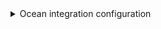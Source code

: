 <details>

<summary> Ocean integration configuration </summary>

```yaml showLineNumbers
resources:
  - kind: group-with-members
    selector:
      query: 'true'
      includeBotMembers: 'true'
      includeInheritedMembers: true
    port:
      itemsToParse: .__members
      entity:
        mappings:
          identifier: .item.username
          title: .item.name
          blueprint: '"gitlabMember"'
          properties:
            link: .item.web_url
            state: .item.state
            email: .item.email
            locked: .item.locked
  - kind: group-with-members
    selector:
      query: 'true'
      includeBotMembers: 'true'
    port:
      entity:
        mappings:
          identifier: .full_path
          title: .name
          blueprint: '"gitlabGroup"'
          properties:
            url: .web_url
            visibility: .visibility
            description: .description
          relations:
            gitlabMembers: .__members | map(.username)
```
</details>
